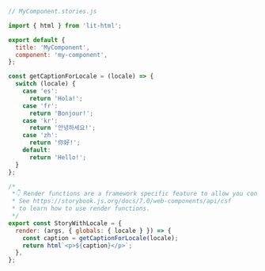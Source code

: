 ```js
// MyComponent.stories.js

import { html } from 'lit-html';

export default {
  title: 'MyComponent',
  component: 'my-component',
};

const getCaptionForLocale = (locale) => {
  switch (locale) {
    case 'es':
      return 'Hola!';
    case 'fr':
      return 'Bonjour!';
    case 'kr':
      return '안녕하세요!';
    case 'zh':
      return '你好!';
    default:
      return 'Hello!';
  }
};

/*
 *👇 Render functions are a framework specific feature to allow you control on how the component renders.
 * See https://storybook.js.org/docs/7.0/web-components/api/csf
 * to learn how to use render functions.
 */
export const StoryWithLocale = {
  render: (args, { globals: { locale } }) => {
    const caption = getCaptionForLocale(locale);
    return html`<p>${caption}</p>`;
  },
};
```
